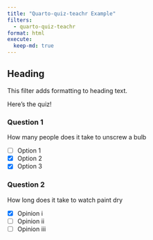```yaml
---
title: "Quarto-quiz-teachr Example"
filters:
  - quarto-quiz-teachr
format: html
execute:
  keep-md: true
---
```


## Heading

This filter adds formatting to heading text.

Here's the quiz!

### Question 1

How many people does it take to unscrew a bulb

:::{.quiz-multichoice}
- [ ] [Option 1]{hint="Try the other"}
- [X] [Option 2]{hint="Correct!"}
- [X] [Option 3]{hint="Correct!"}
:::

### Question 2

How long does it take to watch paint dry

:::{.quiz-singlechoice}
- [X] [Opinion i]{hint="Yes Correct"}
- [ ] [Opinion ii]{hint="Try the other"}
- [ ] [Opinion iii]{hint="Try the other"}
:::
